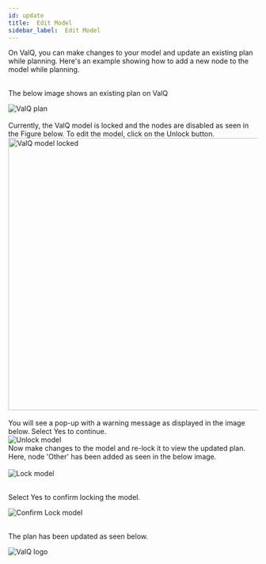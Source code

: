```yaml
---
id: update 
title:  Edit Model
sidebar_label:  Edit Model
---
```


<div style={{textAlign: 'justify'}}>
On ValQ, you can make changes to your model and update an existing plan while planning. Here's an example showing how to add a 
new node to the model while planning.
</div> <br />

The below image shows an existing plan on ValQ

<div style={{textAlign: 'center'}}>
  <Zoom>
<img alt="ValQ plan" src={useBaseUrl('/doc-images/plan/plan22.1.png')} />
  </Zoom>
</div> <br />

<div style={{textAlign: 'justify'}}>
Currently, the ValQ model is locked and the nodes are disabled as seen in the Figure below. 
To edit the model, click on the Unlock button.
</ div> <br />

<div style= {{ textAlign: "center" }}>
  <Zoom>
<img height="550" alt="ValQ model locked" src={useBaseUrl('/doc-images/plan/plan22.png')} />
  </Zoom>
</div> <br />

<div style={{textAlign: 'justify'}}>
You will see a pop-up with a warning message as displayed in the image below. Select Yes to continue.
</ div> <br />

<div style={{ textAlign: "center" }}>
  <Zoom>
<img alt="Unlock model" src={useBaseUrl('/doc-images/plan/plan23.png')} />
  </Zoom>
</div>

<div style={{textAlign: 'justify'}}>
Now make changes to the model and re-lock it to view the updated plan.
Here, node 'Other' has been added as seen in the below image.
</div> <br />

<div class="center">
  <Zoom>
<img alt="Lock model" src={useBaseUrl('/doc-images/plan/plan24.png')} />
  </Zoom>
</div> <br />

Select Yes to confirm locking the model.

<div style={{textAlign: 'center'}}>
  <Zoom>
<img alt="Confirm Lock model" src={useBaseUrl('/doc-images/plan/plan25.png')} />
  </Zoom>
</div> <br />

The plan has been updated as seen below.

<div style={{textAlign: 'center'}}>
  <Zoom>
<img alt="ValQ logo" src={useBaseUrl('/doc-images/plan/plan26.png')} />
  </Zoom>
</div>